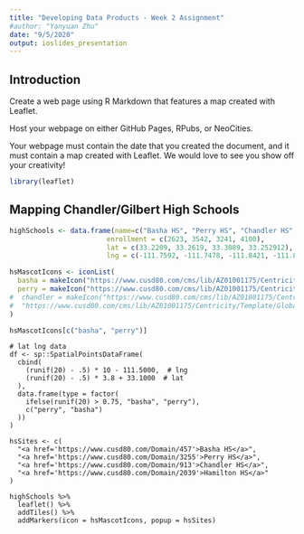 ```yaml
---
title: "Developing Data Products - Week 2 Assignment"
#author: "Yanyuan Zhu"
date: "9/5/2020"
output: ioslides_presentation
---
```


## Introduction
Create a web page using R Markdown that features a map created with Leaflet.

Host your webpage on either GitHub Pages, RPubs, or NeoCities.

Your webpage must contain the date that you created the document, and it must contain a map created with Leaflet. We would love to see you show off your creativity!

```r
library(leaflet)
```

## Mapping Chandler/Gilbert High Schools
```r
highSchools <- data.frame(name=c("Basha HS", "Perry HS", "Chandler HS", "Hamilton HS"),
                        enrollment = c(2623, 3542, 3241, 4100),
                        lat = c(33.2209, 33.2619, 33.3089, 33.252912),
                        lng = c(-111.7592, -111.7478, -111.8421, -111.842714))

hsMascotIcons <- iconList(
  basha = makeIcon("https://www.cusd80.com/cms/lib/AZ01001175/Centricity/Template/GlobalAssets/images///logos/bhs-logo.png", iconWidth = 31, iconHeight = 31),
  perry = makeIcon("https://www.cusd80.com/cms/lib/AZ01001175/Centricity/Template/GlobalAssets/images///logos/phs-logo.png", iconWidth = 31, iconHeight = 31)               
#  chandler = makeIcon("https://www.cusd80.com/cms/lib/AZ01001175/Centricity/Template/GlobalAsse#ts/images///logos/chs-logo.png", iconWidth = 31, iconHeight = 31)
#  "https://www.cusd80.com/cms/lib/AZ01001175/Centricity/Template/GlobalAsse#ts/images///logos/hhs-logo.png",
)

hsMascotIcons[c("basha", "perry")]
```

```echo
# lat lng data
df <- sp::SpatialPointsDataFrame(
  cbind(
    (runif(20) - .5) * 10 - 111.5000,  # lng
    (runif(20) - .5) * 3.8 + 33.1000  # lat
  ),
  data.frame(type = factor(
    ifelse(runif(20) > 0.75, "basha", "perry"),
    c("perry", "basha")
  ))
)

hsSites <- c(
  "<a href='https://www.cusd80.com/Domain/457'>Basha HS</a>",
  "<a href='https://www.cusd80.com/Domain/3255'>Perry HS</a>",
  "<a href='https://www.cusd80.com/Domain/913'>Chandler HS</a>",
  "<a href='https://www.cusd80.com/Domain/2039'>Hamilton HS</a>"
)

highSchools %>%
  leaflet() %>%
  addTiles() %>%
  addMarkers(icon = hsMascotIcons, popup = hsSites)
```
